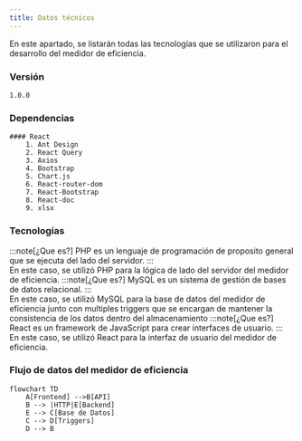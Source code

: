 ```yaml
---
title: Datos técnicos
---
```


En este apartado, se listarán todas las tecnologías que se utilizaron para el desarrollo del medidor de eficiencia.

### Versión
    1.0.0

### Dependencias
    #### React
        1. Ant Design
        2. React Query
        3. Axios
        4. Bootstrap
        5. Chart.js
        6. React-router-dom
        7. React-Bootstrap
        8. React-doc
        9. xlsx

### Tecnologías
<CardGrid>
	<Card title="PHP" icon="seti:php">
		:::note[¿Que es?]
        PHP es un lenguaje de programación de proposito general que se ejecuta del lado del servidor.
        :::
        <br />
        En este caso, se utilizó PHP para la lógica de lado del servidor del medidor de eficiencia.
	</Card>
	<Card title="MySQL" icon="seti:db">
		:::note[¿Que es?]
        MySQL es un sistema de gestión de bases de datos relacional.
        :::
        <br />
        En este caso, se utilizó MySQL para la base de datos del medidor de eficiencia junto con multiples triggers que se encargan de mantener la consistencia de los datos dentro del almacenamiento
	</Card>
    <Card title="React" icon="seti:react">
        :::note[¿Que es?]
        React es un framework de JavaScript para crear interfaces de usuario.
        :::
        <br />
        En este caso, se utilizó React para la interfaz de usuario del medidor de eficiencia.   
    </Card>
</CardGrid>

### Flujo de datos del medidor de eficiencia
```mermaid
flowchart TD
    A[Frontend] -->B[API]
    B --> |HTTP|E[Backend] 
    E --> C[Base de Datos]
    C --> D[Triggers]
    D --> B
```
